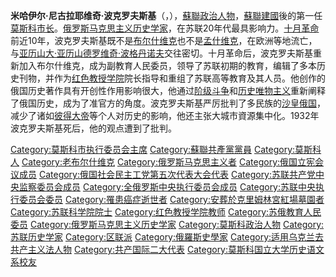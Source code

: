 {{Expand language|1=en|time=2022-06-18T06:04:31+00:00}}
{{Unreferenced|time=2022-06-18T06:03:03+00:00}}
{{Infobox Politician
| name          = 米哈伊尔·尼古拉耶维奇·波克罗夫斯基<br>Михаил Николаевич Покровский
| image         =Pokrovskiy MN.jpg
| caption       =
| office        = [[File:Flag_of_Moscow.svg|25px]]第1任[[莫斯科市长|莫斯科市长]]
| term_start    = 1918年1月1日
| term_end      = 1918年7月31日
| successor     = {{tsl|ru|Смидович, Пётр Гермогенович|伯特·戈莫戈諾維奇·斯米得維奇}}
| office2       = [[莫斯科市长|莫斯科市长]]
| term_start2   = 1917年11月8日
| term_end2     = 1917年12月31日
| successor2    =
| birth_date    = 1868年8月29日
| birth_place   = {{flag|Russian Empire|1858}}[[莫斯科|莫斯科]]
| death_date    = 1932年4月10日
| death_place   = {{USSR}}[[莫斯科|莫斯科]]
| party         = [[蘇聯共產黨|蘇聯共產黨]]
| religion      =
| awards={{列宁勋章}}
| influenced=[[安娜·米哈伊洛夫娜·潘克拉托娃|安娜·米哈伊洛夫娜·潘克拉托娃]]
}}

'''米哈伊尔·尼古拉耶维奇·波克罗夫斯基'''（{{lang-ru|'''Михаил Николаевич Покровский'''}}，{{bd|1868年|8月29日|1932年|4月10日|catIdx=B伯}}），[[蘇聯|蘇聯]][[政治人物|政治人物]]，[[十月革命|蘇聯建國]]後的第一任[[莫斯科市长|莫斯科市长]]。[[俄罗斯|俄罗斯]][[马克思主义|马克思主义]][[历史学家|历史学家]]，在苏联20年代最具影响力。[[十月革命|十月革命]]前近10年，波克罗夫斯基既不是[[布尔什维克|布尔什维克]]也不是[[孟什维克|孟什维克]]，在欧洲等地流亡，与[[亚历山大·亚历山德罗维奇·波格丹诺夫|亚历山大·亚历山德罗维奇·波格丹诺夫]]交往密切。十月革命后，波克罗夫斯基重新加入布尔什维克，成为副教育人民委员，领导了苏联初期的教育，编辑了多本历史刊物，并作为[[红色教授学院|红色教授学院]]院长指导和重组了苏联高等教育及其人员。他创作的俄国历史著作具有开创性作用影响很大，他通过[[阶级斗争|阶级斗争]]和[[历史唯物主义|历史唯物主义]]重新阐释了俄国历史，成为了准官方的角度。波克罗夫斯基严厉批判了多民族的[[沙皇俄国|沙皇俄国]]，减少了诸如[[彼得大帝|彼得大帝]]等个人对历史的影响，他还主张大城市資源集中化。1932年波克罗夫斯基死后，他的观点遭到了批判。

{{commonscat|Mikhail Pokrovsky}}

{{莫斯科市首長}}
{{Authority control}}
{{DEFAULTSORT:Pokrovsky, Mikhail Nikolayevich}}

[[Category:莫斯科市执行委员会主席|Category:莫斯科市执行委员会主席]]
[[Category:蘇聯共產黨黨員|Category:蘇聯共產黨黨員]]
[[Category:莫斯科人|Category:莫斯科人]]
[[Category:老布尔什维克|Category:老布尔什维克]]
[[Category:俄罗斯马克思主义者|Category:俄罗斯马克思主义者]]
[[Category:俄国立宪会议成员|Category:俄国立宪会议成员]]
[[Category:俄国社会民主工党第五次代表大会代表|Category:俄国社会民主工党第五次代表大会代表]]
[[Category:苏联共产党中央监察委员会成员|Category:苏联共产党中央监察委员会成员]]
[[Category:全俄罗斯中央执行委员会成员|Category:全俄罗斯中央执行委员会成员]]
[[Category:苏联中央执行委员会委员|Category:苏联中央执行委员会委员]]
[[Category:罹患癌症逝世者|Category:罹患癌症逝世者]]
[[Category:安葬於克里姆林宮紅場墓園者|Category:安葬於克里姆林宮紅場墓園者]]
[[Category:苏联科学院院士|Category:苏联科学院院士]]
[[Category:红色教授学院教师|Category:红色教授学院教师]]
[[Category:苏俄教育人民委员|Category:苏俄教育人民委员]]
[[Category:俄罗斯马克思主义历史学家|Category:俄罗斯马克思主义历史学家]]
[[Category:莫斯科政治人物|Category:莫斯科政治人物]]
[[Category:苏联历史学家|Category:苏联历史学家]]
[[Category:区联派|Category:区联派]]
[[Category:俄羅斯史學家|Category:俄羅斯史學家]]
[[Category:适用乌克兰去共产主义法人物|Category:适用乌克兰去共产主义法人物]]
[[Category:共产国际二大代表|Category:共产国际二大代表]]
[[Category:莫斯科国立大学历史语文系校友|Category:莫斯科国立大学历史语文系校友]]